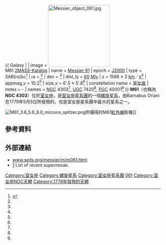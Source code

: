 {{ Galaxy |
| image = [[File:Messier_object_061.jpg|200px]]<br />M61 [http://www.ipac.caltech.edu/2mass/gallery/messiercat.html 2MASS-Katalog]
| name = [http://simbad.u-strasbg.fr/sim-id.pl?protocol=html&Ident=M61 Messier 61]
| epoch = [[J2000|J2000]]
| type = SAB(rs)bc<ref name="ned">{{cite web
  | title=NASA/IPAC Extragalactic Database
  | work=Results for Messier 61
  | url=http://nedwww.ipac.caltech.edu/
  | accessdate=2006-11-18
  | archive-date=2018-12-25
  | archive-url=https://web.archive.org/web/20181225045153/http://ned.ipac.caltech.edu/
  | dead-url=no
  }}</ref>
| ra = {{RA|12|21|54.9}}<ref name="ned" />
| dec = {{DEC|+04|28|25}}<ref name="ned" />
| dist_ly = [[1_E22_m|60]] [[光年|Mly]]
| z = 1566 ± 2 [[kilometer|km]]／[[second|s]]<ref name="ned" />
| appmag_v = 10.2<ref name="ned" />
| size_v = 6′.5 × 5′.8<ref name="ned" />
| constellation name = [[室女座|室女座]]
| notes = -
| names =  [[New_General_Catalogue|NGC]] 4303<ref name="ned" />, [[Uppsala_General_Catalogue|UGC]] 7420<ref name="ned" />, [[Principal_Galaxies_Catalogue|PGC]] 40001<ref name="ned" />
}}
'''M61'''（也稱為'''NGC 4303'''）位於[[室女座|室女座]]，是[[室女座星系團|室女座星系團]]的一個[[螺旋星系|螺旋星系]]，由Barnabus Oriani在1779年5月5日所發現的，也是室女座星系團中最大的星系之一。

[[File:M61_3.6_5.8_8.0_microns_spitzer.png|thumb]]所攝得的M61[[紅外線|紅外線]]影像]]

== 參考資料 ==

<div class="references-small"><references/></div>

== 外部連結 ==
* [https://web.archive.org/web/20071121151431/http://seds.org/messier/m/m061.html www.seds.org/messier/m/m061.html]
* [http://www.cfa.harvard.edu/iau/lists/RecentSupernovae.html] {{Wayback|url=http://www.cfa.harvard.edu/iau/lists/RecentSupernovae.html |date=20101222122906 }} List of recent supernovae.

{{星系小作品}}
{{梅西耶天体}}

[[Category:室女座|Category:室女座]]
[[Category:螺旋星系|Category:螺旋星系]]
[[Category:室女座星系團|Category:室女座星系團]]
[[Category:梅西耶天體|061]]
[[Category:室女座NGC天體|Category:室女座NGC天體]]
[[Category:1779年發現的天體|Category:1779年發現的天體]]
